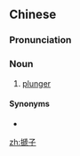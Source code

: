 ==Chinese==
{{zh-forms}}

===Pronunciation===
{{zh-pron
|m=chuāizi
|c=caai1 zi2
|cat=n
}}

===Noun===
{{zh-noun}}

# [[plunger]]

====Synonyms====
* {{zh-l|皮揣子}}

[[zh:搋子]]